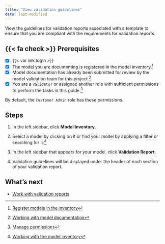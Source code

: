 ```yaml
---
title: "View validation guidelines"
date: last-modified
---
```


View the guidelines for validation reports associated with a template to ensure that you are compliant with the requirements for validation reports.

::: {.prereq}

## {{< fa check >}} Prerequisites

- [x] {{< var link.login >}}
- [x] The model you are documenting is registered in the model inventory.[^1]
- [x] Model documentation has already been submitted for review by the model validation team for this project.[^2]
- [x] You are a `Validator` or assigned another role with sufficient permissions to perform the tasks in this guide.[^3] 

::: {.callout title="To configure validation templates, you must have sufficient guideline and template permissions."}
By default, the `Customer Admin` role has these permissions.
:::

:::

## Steps

1. In the left sidebar, click **Model Inventory**.

2. Select a model by clicking on it or find your model by applying a filter or searching for it.[^4]

3. In the left sidebar that appears for your model, click **Validation Report**.

4. Validation guidelines will be displayed under the header of each section of your validation report. 

## What's next

<!---* [Create project findings](create-project-findings.qmd)--->
- [Work with validation reports](preparing-validation-reports.qmd)


<!-- FOOTNOTES -->

[^1]: [Register models in the inventory](/guide/model-inventory/register-models-in-inventory.qmd)

[^2]: [Working with model documentation](/guide/model-documentation/working-with-model-documentation.qmd)

[^3]: [Manage permissions](/guide/configuration/manage-permissions.qmd)

[^4]: [Working with the model inventory](/guide/model-inventory/working-with-model-inventory.qmd#search-filter-and-sort-models)